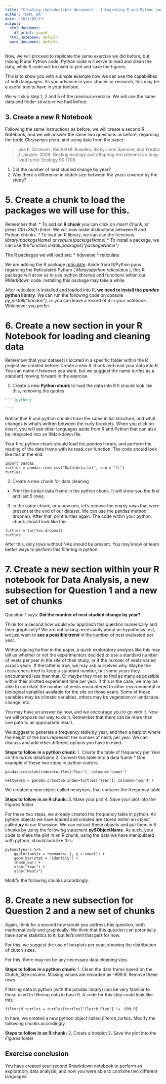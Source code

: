 ```yaml
---
title: "Creating reproductible documents - Integrating R and Python code"
author: "LMM, AA"
date: "2021/05/19"
output:
  html_document:
    df_print: paged
  html_notebook: default
  word_document: default
---
```


Now, we will proceed to replicate the same exercise we did before, but mixing R and Python code. Python code will serve to read and clean the data, while R code will be used to plot and save the figures.

This is to show you with a simple example how we can use the capabilities of both languages. As you advance in your studies or research, this may be a useful tool to have in your toolbox.

We will skip step 1, 2 and 5 of the previous exercise. We will use the same data and folder structure we had before.

## 3. Create a new R Notebook

Following the same instructions as before, we will create a second R Notebook, and we will answer the same two questions as before, regarding the turtle _Chrysemys picta_, and using data from the paper:

> Lisa E. Schwanz, Rachel M. Bowden, Ricky-John Spencer, and Fredric J. Janzen. 2009. Nesting ecology and offspring recruitment in a long-lived turtle. Ecology 90:1709.

1. Did the number of nest studied change by year?
2. Was there a difference in clutch size between the years covered by the study?

# 5. Create a chunk to load the packages we will use for this.

Remember that:
* To add an **R chunk** you can click on *Insert Chunk*, or press *Ctrl+Shift+Enter*. We will now make distinctions between R and Python chunks.
* To load an R library, we can use the functions *library(packageName)* or *require(packageName)*
* To install a package, we can use the function *install.packages("packageName")*

The R packages we will load are:
* tidyverse
* reticulate

We are adding the R package [reticulate](https://rstudio.github.io/reticulate/). Aside from R/Python puns regarding the Reticulated Python ( _Malayopython reticulatus_ ), this R package will allow us to use python libraries and functions within our RMarkdown code. Installing this package may take a while.

After reticulate is installed and loaded into R, **we need to install the _pandas_ python library**. We can run the following code on console _py_install("pandas")_, or you can leave a record of it in your notebook. Whichever you prefer.

# 6. Create a new section in your R Notebook for loading and cleaning data

Remember that your dataset is located in a specific folder within the R project we created before. Create a new R chunk and read your data into R. You can name it however you want, but we suggest the name *turtles* as a standard moving forward in the exercise.

1. Create a new **Python chunk** to load the data into R
It should look like this, removing the quotes

```R
"```{python}

```"
```
    
Notice that R and python chunks have the same initial structure, and what changes is what's written between the curly brackets. When you click on *Insert*, you will see other languages aside from R and Python that can also be integrated into an RMarkdown file.

Your first python chunk should load the _pandas_ library, and perform the reading of the data frame with its read_csv function. The code should look like this at the end:

```{}
import pandas
turtles = pandas.read_csv("Data\data.txt", sep = "\t")
turtles
```


2. Create a new chunk for data cleaning
* Print the _turtles_ data frame in the python chunk. It will show you the first and last 5 rows.

3. In the same chunk, or a new one, let's remove the empty rows that were present at the end of our dataset. We can use the pandas method dropna(). After that, print turtles again. The code within your python chunk should look like this:

```{}
turtles = turtles.dropna()
turtles
```


After this, only rows without NAs should be present. You may know or learn better ways to perform this filtering in python.

# 7. Create a new section within your R notebook for Data Analysis, a new subsection for Question 1 and a new set of chunks

Question 1 says: **Did the number of nest studied change by year?**

Think for a second how would you approach this question numerically and then graphically? We are not talking necessarily about an hypothesis test, we just want to **see a possible trend** in the number of nest evaluated per year. 

Without going further in the paper, a quick exploratory analysis like this may tell us whether or not the experimenters decided to use a standard number of nests per year in the site of their study, or if the number of nests varied across years. If the latter is true, we may ask ourselves why. Maybe the researchers tried to keep a standard number, but some years they encountered less than that. Or maybe they tried to find as many as possible within their allotted experiment time per year. If this is the case, we may be able to correlate the number of nests encountered to other environmental or biological variables available for the site on those years. Some of these variables may be climatic variables, others may be vegetation or landscape change, etc.

You may have an answer by now, and we encourage you to go with it. Now we will propose our way to do it. Remember that there can be more than one path to an appropriate result.

We suggest to generate a frequency table by year, and then a barplot where the height of the bars represent the number of nests per year. We can discuss and add other different options you have in mind.

**Steps to follow in a python chunk:**
1. Create the table of frequency per Year on the *turtles* dataframe
2. Convert this table into a data frame
* One example of these two steps in python code is:

```{}
pandas.crosstab(index=turtles['Year'], columns='count')

nestyears = pandas.crosstab(index=turtles['Year'], columns='count')
```

We created a new object called nestyears, that contains the frequency table

**Steps to follow in an R chunk:**
3. Make your plot
4. Save your plot into the *Figures* folder

For these two steps, we already created the frequency table in python. All python objects we have loaded and created are stored within an object called ***py*** in our R session. We can extract these objects and put them in R chunks by using the following statement **py$ObjectName**. As such, your code to make the plot in an R chunk, using the data we have manipulated with python, should look like this:

```{}
py$nestyears %>%
    ggplot(aes(x = rownames(.), y = count)) +
    geom_bar(stat = 'identity') +
    theme_bw() +
    xlab("Year") +
    ylab("Nests")
```

Modify the following chunks accordingly.

# 8. Create a new subsection for Question 2 and a new set of chunks

Again, think for a second how would you address this question, both mathematically and graphically. We think that this question can potentially have some statistics to it, but let's omit that part for now.

For this, we suggest the use of boxplots per year, showing the distribution of clutch sizes.

For this, there may not be any necessary data cleaning step.

**Steps to follow in a python chunk:**
1. Clean the data frame based on the Clutch_Size column. Missing values are recorded as -999.9. Remove these rows

Filtering data in python (with the pandas library) can be very familiar to those used to filtering data in base R. A code for this step could look like this:

```{}
filtered_turtles = turtles[turtles['Clutch_Size'] != -999.9]
```

In here, we created a new python object called *filtered_turtles*. Modify the following chunks accordingly.

**Steps to follow in an R chunk:**
2. Create a boxplot
2. Save the plot into the *Figures* folder

## Exercise conclusion

You have created your second Rmarkdown notebook to perform an exploratory data analysis, and now you were able to combine two different languages!
